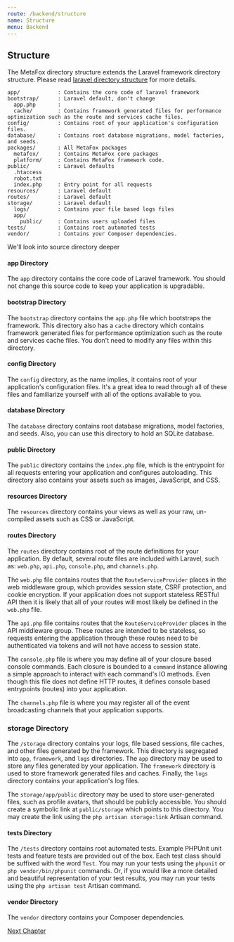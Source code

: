 ```yaml
---
route: /backend/structure
name: Structure
menu: Backend
---
```


## Structure

The MetaFox directory structure extends the Laravel framework directory structure. Please read [laravel directory structure](https://laravel.com/docs/9.x/structure) for more details.

```text
app/            : Contains the core code of laravel framework
bootstrap/      : Laravel default, don't change
  app.php       :
  cache/        : Contains framework generated files for performance optimization such as the route and services cache files.
config/         : Contains root of your application's configuration files.
database/       : Contains root database migrations, model factories, and seeds.
packages/       : All MetaFox packages
  metafox/      : Contains MetaFox core packages
  platform/     : Contains MetaFox framework code.
public/         : Laravel defaults
  .htaccess
  robot.txt
  index.php     : Entry point for all requests
resources/      : Laravel default
routes/         : Laravel default
storage/        : Laravel default
  logs/         : Contains your file based logs files
  app/
    public/     : Contains users uploaded files
tests/          : Contains root automated tests
vendor/         : Contains your Composer dependencies.
```

We'll look into source directory deeper

#### app Directory

The `app` directory contains the core code of Laravel framework. You should not change this source code to keep your application is upgradable.

#### bootstrap Directory

The `bootstrap` directory contains the `app.php` file which bootstraps the framework. This directory also has a `cache` directory which contains framework generated files for performance optimization such as the route and services cache files. You don't need to modify any files within this directory.

#### config Directory

The `config` directory, as the name implies, it contains root of your application's configuration files. It's a great idea to read through all of these files and familiarize yourself with all of the options available to you.

#### database Directory

The `database` directory contains root database migrations, model factories, and seeds. Also, you can use this directory to hold an SQLite database.

#### public Directory

The `public` directory contains the `index.php` file, which is the entrypoint for all requests entering your application and configures autoloading. This directory also contains your assets such as images, JavaScript, and CSS.

#### resources Directory

The `resources` directory contains your views as well as your raw, un-compiled assets such as CSS or JavaScript.

#### routes Directory

The `routes` directory contains root of the route definitions for your application. By default, several route files are included with Laravel, such as: `web.php`, `api.php`, `console.php`, and `channels.php`.

The `web.php` file contains routes that the `RouteServiceProvider` places in the web middleware group, which provides session state, CSRF protection, and cookie encryption. If your application does not support stateless RESTful API then it is likely that all of your routes will most likely be defined in the `web.php` file.

The `api.php` file contains routes that the `RouteServiceProvider` places in the API middleware group. These routes are intended to be stateless, so requests entering the application through these routes need to be authenticated via tokens and will not have access to session state.

The `console.php` file is where you may define all of your closure based console commands. Each closure is bounded to a `command` instance allowing a simple approach to interact with each command's IO methods. Even though this file does not define HTTP routes, it defines console based entrypoints (routes) into your application.

The `channels.php` file is where you may register all of the event broadcasting channels that your application supports.

### storage Directory

The `/storage` directory contains your logs, file based sessions, file caches, and other files generated by the framework. This directory is segregated into `app`, `framework`, and `logs` directories. The `app` directory may be used to store any files generated by your application. The `framework` directory is used to store framework generated files and caches. Finally, the `logs` directory contains your application's log files.

The `storage/app/public` directory may be used to store user-generated files, such as profile avatars, that should be publicly accessible. You should create a symbolic link at `public/storage` which points to this directory. You may create the link using the `php artisan storage:link` Artisan command.

#### tests Directory

The `/tests` directory contains root automated tests. Example PHPUnit unit tests and feature tests are provided out of the box. Each test class should be suffixed with the word `Test`. You may run your tests using the `phpunit` or `php vendor/bin/phpunit` commands. Or, if you would like a more detailed and beautiful representation of your test results, you may run your tests using the `php artisan test` Artisan command.

#### vendor Directory

The `vendor` directory contains your Composer dependencies.

[Next Chapter](/backend/package)
